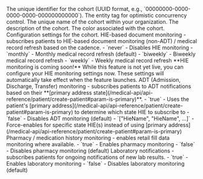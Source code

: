 <ResponseField name="id" type="string" required>
  The unique identifier for the cohort (UUID format, e.g., `00000000-0000-0000-0000-000000000000`).
</ResponseField>

<ResponseField name="eTag" type="string" required>
  The entity tag for optimistic concurrency control.
</ResponseField>

<ResponseField name="name" type="string" required>
  The unique name of the cohort within your organization.
</ResponseField>

<ResponseField name="description" type="string" required>
  The description of the cohort.
</ResponseField>

<ResponseField name="color" type="string" required>
  The color associated with the cohort.
</ResponseField>

<ResponseField name="settings" type="object" required>
  Configuration settings for the cohort.
  <Expandable title="Settings properties">
     <ResponseField name="monitoring" type="object" optional>
      <ResponseField name="hie" type="string" optional>
        HIE-based document monitoring - subscribes patients to HIE-based document monitoring (non-ADT) / medical record refresh based on the cadence.
        - `never` - Disables HIE monitoring
        - `monthly` - Monthly medical record refresh (default)
        - `biweekly` - Biweekly medical record refresh
        - `weekly` - Weekly medical record refresh
        <Warning>
          **HIE monitoring is coming soon!** While this feature is not yet live, you can configure your HIE monitoring settings now. These settings will automatically take effect when the feature launches.
        </Warning>
      </ResponseField>
      <ResponseField name="adt" type="boolean|array" optional>
        ADT (Admission, Discharge, Transfer) monitoring - subscribes patients to ADT notifications based on their **[primary address state](/medical-api/api-reference/patient/create-patient#param-is-primary)**.  
        - `true` - Uses the patient's [primary address](/medical-api/api-reference/patient/create-patient#param-is-primary) to determine which state HIE to subscribe to
        - `false` - Disables ADT monitoring (default)
        - `["HieName", "HieName", ...]` - Force-enables for specific state HIE(s) instead of using [primary address](/medical-api/api-reference/patient/create-patient#param-is-primary)
      </ResponseField>
      <ResponseField name="pharmacy" type="boolean" optional>
        Pharmacy / medication history monitoring - enables retail fill data monitoring where available.  
        - `true` - Enables pharmacy monitoring
        - `false` - Disables pharmacy monitoring (default)
      </ResponseField>
      <ResponseField name="laboratory" type="boolean" optional>
        Laboratory notifications - subscribes patients for ongoing notifications of new lab results.  
        - `true` - Enables laboratory monitoring
        - `false` - Disables laboratory monitoring (default)
      </ResponseField>
    </ResponseField>
  </Expandable>
</ResponseField>
